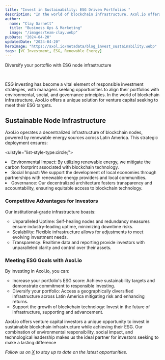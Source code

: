 ```yaml
---
title: "Invest in Sustainability: ESG Driven Portfolios "
description: "In the world of blockchain infrastructure, Axol.io offers a unique solution for venture capital seeking to meet their ESG targets."
author:
  name: "Clay Garnett"
  title: "Business Ops & Marketing"
  image: "/images/team-clay.webp"
pubDate: "2024-04-20"
updatedDate: "2024-04-20"
heroImage: "https://axol.io/metadata/blog_invest_sustainability.webp"
tags: [VC Investment, ESG, Renewable Energy] 
---
```

Diversify your portoflio with ESG node infrastructure

<br/>

ESG investing has become a vital element of responsible investment strategies, with managers seeking opportunities to align their portfolios with environmental, social, and governance principles. In the world of blockchain infrastructure, Axol.io offers a unique solution for venture capital seeking to meet their ESG targets.
<br/>

## Sustainable Node Infrastructure

Axol.io operates a decentralized infrastructure of blockchain nodes, powered by renewable energy sources across Latin America. This strategic deployment ensures:
<br/>

<ulstyle="list-style-type:circle;">
    <li>Environmental Impact: By utilizing renewable energy, we mitigate the carbon footprint associated with blockchain technology.</li>
    <li>Social Impact: We support the development of local economies through partnerships with renewable energy providers and local communities.</li>
    <li>Governance: Our decentralized architecture fosters transparency and accountability, ensuring equitable access to blockchain technology.</li>
</ul>

### Competitive Advantages for Investors

Our institutional-grade infrastructure boasts:
<br/>

<ul style="list-style-type:circle;">
    <li>Unparalleled Uptime: Self-healing nodes and redundancy measures ensure industry-leading uptime, minimizing downtime risks.</li>
    <li>Scalability: Flexible infrastructure allows for adjustments to meet evolving investment needs.</li>
    <li>Transparency: Realtime data and reporting provide investors with unparalleled clarity and control over their assets.</li>
</ul>

### Meeting ESG Goals with Axol.io

By investing in Axol.io, you can:
<br/>

<ul style="list-style-type:circle;">
    <li>Increase your portfolio's ESG score: Achieve sustainability targets and demonstrate commitment to responsible investing.</li>
    <li>Diversify your portfolio: Access a geographically diversified infrastructure across Latin America mitigating risk and enhancing returns.</li>
    <li>Support the growth of blockchain technology: Invest in the future of infrastructure, supporting and advancement.</li>
</ul>

Axol.io offers venture capital investors a unique opportunity to invest in sustainable blockchain infrastructure while achieving their ESG. Our combination of environmental responsibility, social impact, and technological leadership makes us the ideal partner for investors seeking to make a lasting difference
<br/>

_Follow us on_ [_X_](https://twitter.com/axol_io) _to stay up to date on the latest opportunities._